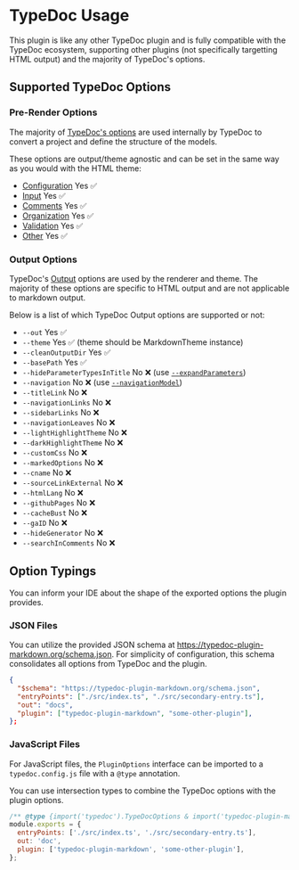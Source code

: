 
# TypeDoc Usage

This plugin is like any other TypeDoc plugin and is fully compatible with the TypeDoc ecosystem, supporting other plugins (not specifically targetting HTML output) and the majority of TypeDoc's options.

## Supported TypeDoc Options

### Pre-Render Options

The majority of [TypeDoc's options](https://typedoc.org/options/) are used internally by TypeDoc to convert a project and define the structure of the models.

These options are output/theme agnostic and can be set in the same way as you would with the HTML theme:

- [Configuration](https://typedoc.org/options/configuration/) Yes ✅
- [Input](https://typedoc.org/options/input/) Yes ✅
- [Comments](https://typedoc.org/options/comments/) Yes ✅
- [Organization](https://typedoc.org/options/Organization/) Yes ✅
- [Validation](https://typedoc.org/options/validation/) Yes ✅
- [Other](https://typedoc.org/options/other/) Yes ✅

### Output Options

TypeDoc's [Output](https://typedoc.org/options/output/) options are used by the renderer and theme. The majority of these options are specific to HTML output and are not applicable to markdown output.

Below is a list of which TypeDoc Output options are supported or not:

- `--out` Yes ✅
- `--theme` Yes ✅ (theme should be MarkdownTheme instance)
- `--cleanOutputDir` Yes ✅
- `--basePath` Yes ✅
- `--hideParameterTypesInTitle` No ❌ (use [`--expandParameters`](/docs/options#expandparameters))
- `--navigation` No ❌ (use [`--navigationModel`](/docs/options#navigationmodel))
- `--titleLink` No ❌
- `--navigationLinks` No ❌
- `--sidebarLinks` No ❌
- `--navigationLeaves` No ❌
- `--lightHighlightTheme` No ❌
- `--darkHighlightTheme` No ❌
- `--customCss` No ❌
- `--markedOptions` No ❌
- `--cname` No ❌
- `--sourceLinkExternal` No ❌
- `--htmlLang` No ❌
- `--githubPages` No ❌
- `--cacheBust` No ❌
- `--gaID` No ❌
- `--hideGenerator` No ❌
- `--searchInComments` No ❌

## Option Typings

You can inform your IDE about the shape of the exported options the plugin provides.

### JSON Files

You can utilize the provided JSON schema at https://typedoc-plugin-markdown.org/schema.json. For simplicity of configuration, this schema consolidates all options from TypeDoc and the plugin.

```json filename="typedoc.json"
{
  "$schema": "https://typedoc-plugin-markdown.org/schema.json",
  "entryPoints": ["./src/index.ts", "./src/secondary-entry.ts"],
  "out": "docs",
  "plugin": ["typedoc-plugin-markdown", "some-other-plugin"],
};
```

### JavaScript Files

For JavaScript files, the `PluginOptions` interface can be imported to a `typedoc.config.js` file with a `@type` annotation.

You can use intersection types to combine the TypeDoc options with the plugin options.

```js filename="typedoc.config.js"
/** @type {import('typedoc').TypeDocOptions & import('typedoc-plugin-markdown').PluginOptions} */
module.exports = {
  entryPoints: ['./src/index.ts', './src/secondary-entry.ts'],
  out: 'doc',
  plugin: ['typedoc-plugin-markdown', 'some-other-plugin'],
};
```
